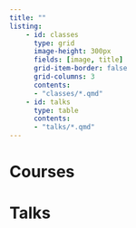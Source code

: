 ```yaml
---
title: ""
listing:
    - id: classes
      type: grid
      image-height: 300px
      fields: [image, title]
      grid-item-border: false
      grid-columns: 3
      contents:
      - "classes/*.qmd"
    - id: talks
      type: table
      contents:
      - "talks/*.qmd"
---
```


# Courses

::: {#classes}
:::

# Talks

::: {#talks}
:::
